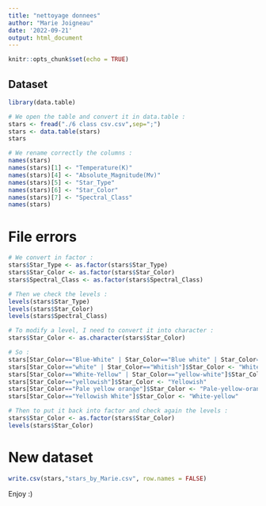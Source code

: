 ```yaml
---
title: "nettoyage donnees"
author: "Marie Joigneau"
date: '2022-09-21'
output: html_document
---
```


```r
knitr::opts_chunk$set(echo = TRUE)
```

## Dataset
```r
library(data.table)

# We open the table and convert it in data.table :
stars <- fread("./6 class csv.csv",sep=";")
stars <- data.table(stars)
stars
```

```r
# We rename correctly the columns :
names(stars)
names(stars)[1] <- "Temperature(K)"
names(stars)[4] <- "Absolute_Magnitude(Mv)"
names(stars)[5] <- "Star_Type"
names(stars)[6] <- "Star_Color"
names(stars)[7] <- "Spectral_Class"
names(stars)
```

# File errors

```r
# We convert in factor :
stars$Star_Type <- as.factor(stars$Star_Type)
stars$Star_Color <- as.factor(stars$Star_Color)
stars$Spectral_Class <- as.factor(stars$Spectral_Class)

# Then we check the levels :
levels(stars$Star_Type)
levels(stars$Star_Color)
levels(stars$Spectral_Class)
```

```r
# To modify a level, I need to convert it into character :
stars$Star_Color <- as.character(stars$Star_Color)

# So :
stars[Star_Color=="Blue-White" | Star_Color=="Blue white" | Star_Color=="Blue White"]$Star_Color <- "Blue-white"
stars[Star_Color=="white" | Star_Color=="Whitish"]$Star_Color <- "White"
stars[Star_Color=="White-Yellow" | Star_Color=="yellow-white"]$Star_Color <- "White-yellow"
stars[Star_Color=="yellowish"]$Star_Color <- "Yellowish"
stars[Star_Color=="Pale yellow orange"]$Star_Color <- "Pale-yellow-orange"
stars[Star_Color=="Yellowish White"]$Star_Color <- "White-yellow"

# Then to put it back into factor and check again the levels :
stars$Star_Color <- as.factor(stars$Star_Color)
levels(stars$Star_Color)
```

# New dataset

```r
write.csv(stars,"stars_by_Marie.csv", row.names = FALSE)
```

Enjoy :)
